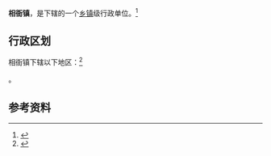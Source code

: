 {{中国乡级行政区|37/14/22/107/000}}

'''相衙镇'''，是{{PRC admin/fullname|37/14/22/107/000|3}}下辖的一个[[乡镇|乡镇]]级行政单位。<ref>{{PRC admin/ref sgc|{{PRC admin/parent|37/14/22/107/000}}}}</ref>

== 行政区划 ==

相衙镇下辖以下地区：<ref>{{PRC admin/ref sgc|37/14/22/107/000}}</ref>

{{PRC admin/children|37/14/22/107/000}}。

== 参考资料 ==

{{reflist}}

{{行政区划小作品}}
{{PRC admin/navcat|37/14/22/107/000}}